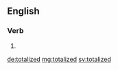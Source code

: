 ==English==

===Verb===
{{head|en|verb form}}

# {{en-past of|totalize}}

[[de:totalized]]
[[mg:totalized]]
[[sv:totalized]]